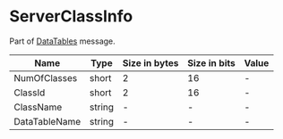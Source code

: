 # ServerClassInfo

Part of [DataTables](../messages/datatables) message.

<!-- @dem-gen-begin:ServerClassInfo -->
| Name | Type | Size in bytes | Size in bits | Value |
| --- | --- | --- | --- | --- |
| NumOfClasses | short | 2 | 16 | - |
| ClassId | short | 2 | 16 | - |
| ClassName | string | - | - | - |
| DataTableName | string | - | - | - |

<!-- @dem-gen-end:ServerClassInfo -->
